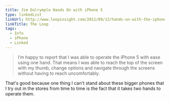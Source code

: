 ```yaml
---
title: Jim Dalrymple Hands On with iPhone 5
type: linkedList
linkUrl: http://www.loopinsight.com/2012/09/12/hands-on-with-the-iphone-5/
linkTitle: The Loop
tags:
  - Info
  - iPhone
  - Linked
---
```


> I’m happy to report that I was able to operate the iPhone 5 with ease using one hand. That means I was able to reach the top of the screen with my thumb, change options and navigate through the screens without having to reach uncomfortably.

That's good because one thing I can't stand about these bigger phones that I try out in the stores from time to time is the fact that it takes two hands to operate them.
